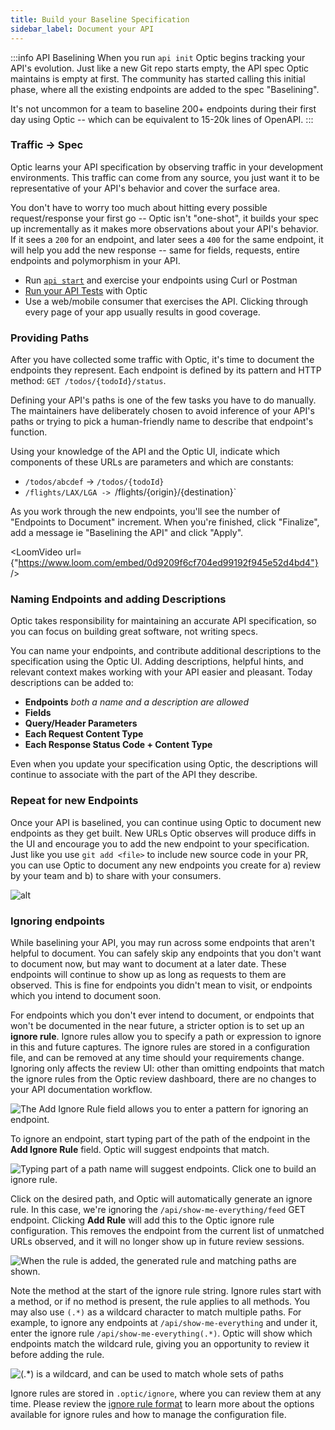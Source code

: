 ```yaml
---
title: Build your Baseline Specification
sidebar_label: Document your API
---
```


:::info API Baselining
When you run `api init` Optic begins tracking your API's evolution. Just like a new Git repo starts empty, the API spec Optic maintains is empty at first. The community has started calling this initial phase, where all the existing endpoints are added to the spec "Baselining".

It's not uncommon for a team to baseline 200+ endpoints during their first day using Optic -- which can be equivalent to 15-20k lines of OpenAPI.
:::



### Traffic → Spec

Optic learns your API specification by observing traffic in your development environments. This traffic can come from any source, you just want it to be representative of your API's behavior and cover the surface area.

You don't have to worry too much about hitting every possible request/response your first go -- Optic isn't "one-shot", it builds your spec up incrementally as it makes more observations about your API's behavior. If it sees a `200` for an endpoint, and later sees a `400` for the same endpoint, it will help you add the new response -- same for fields, requests, entire endpoints and polymorphism in your API.

- Run [`api start`](/docs/get-started/config) and exercise your endpoints using Curl or Postman
- [Run your API Tests](/docs/get-started/testing) with Optic
- Use a web/mobile consumer that exercises the API. Clicking through every page of your app usually results in good coverage.

### Providing Paths
After you have collected some traffic with Optic, it's time to document the endpoints they represent. Each endpoint is defined by its pattern and HTTP method: `GET /todos/{todoId}/status`.

Defining your API's paths is one of the few tasks you have to do manually. The maintainers have deliberately chosen to avoid inference of your API's paths or trying to pick a human-friendly name to describe that endpoint's function.

Using your knowledge of the API and the Optic UI, indicate which components of these URLs are parameters and which are constants:
- `/todos/abcdef` -> `/todos/{todoId}`
- `/flights/LAX/LGA -> `/flights/{origin}/{destination}`

As you work through the new endpoints, you'll see the number of "Endpoints to Document" increment. When you're finished, click "Finalize", add a message ie "Baselining the API" and click "Apply".


<LoomVideo url={"https://www.loom.com/embed/0d9209f6cf704ed99192f945e52d4bd4"} />

### Naming Endpoints and adding Descriptions
Optic takes responsibility for maintaining an accurate API specification, so you can focus on building great software, not writing specs.

You can name your endpoints, and contribute additional descriptions to the specification using the Optic UI. Adding descriptions, helpful hints, and relevant context makes working with your API easier and pleasant. Today descriptions can be added to:

- **Endpoints** *both a name and a description are allowed*
- **Fields**
- **Query/Header Parameters**
- **Each Request Content Type**
- **Each Response Status Code + Content Type**

Even when you update your specification using Optic, the descriptions will continue to associate with the part of the API they describe.

### Repeat for new Endpoints
Once your API is baselined, you can continue using Optic to document new endpoints as they get built. New URLs Optic observes will produce diffs in the UI and encourage you to add the new endpoint to your specification. Just like you use `git add <file>` to include new source code in your PR, you can use Optic to document any new endpoints you create for a) review by your team and b) to share with your consumers.

![alt](../../static/img/big-diff.png)

### Ignoring endpoints

While baselining your API, you may run across some endpoints that aren't helpful to document. You can safely skip any endpoints that you don't want to document now, but may want to document at a later date. These endpoints will continue to show up as long as requests to them are observed. This is fine for endpoints you didn't mean to visit, or endpoints which you intend to document soon.

For endpoints which you don't ever intend to document, or endpoints that won't be documented in the near future, a stricter option is to set up an **ignore rule**. Ignore rules allow you to specify a path or expression to ignore in this and future captures. The ignore rules are stored in a configuration file, and can be removed at any time should your requirements change. Ignoring only affects the review UI: other than omitting endpoints that match the ignore rules from the Optic review dashboard, there are no changes to your API documentation workflow.

![The Add Ignore Rule field allows you to enter a pattern for ignoring an endpoint.](../../static/img/docs/using-ignore-rules.png)

To ignore an endpoint, start typing part of the path of the endpoint in the **Add Ignore Rule** field. Optic will suggest endpoints that match.

![Typing part of a path name will suggest endpoints. Click one to build an ignore rule.](../../static/img/docs/using-ignore-endpoint.png)

Click on the desired path, and Optic will automatically generate an ignore rule. In this case, we're ignoring the `/api/show-me-everything/feed` GET endpoint. Clicking **Add Rule** will add this to the Optic ignore rule configuration. This removes the endpoint from the current list of unmatched URLs observed, and it will no longer show up in future review sessions. 

![When the rule is added, the generated rule and matching paths are shown.](../../static/img/docs/using-ignore-endpoint-rule.png)

Note the method at the start of the ignore rule string. Ignore rules start with a method, or if no method is present, the rule applies to all methods. You may also use `(.*)` as a wildcard character to match multiple paths. For example, to ignore any endpoints at `/api/show-me-everything` and under it, enter the ignore rule `/api/show-me-everything(.*)`. Optic will show which endpoints match the wildcard rule, giving you an opportunity to review it before adding the rule.

![`(.*)` is a wildcard, and can be used to match whole sets of paths](../../static/img/docs/using-ignore-wildcard.png)

Ignore rules are stored in `.optic/ignore`, where you can review them at any time. Please review the [ignore rule format](/docs/using/advanced-configuration#ignoring-api-paths) to learn more about the options available for ignore rules and how to manage the configuration file.